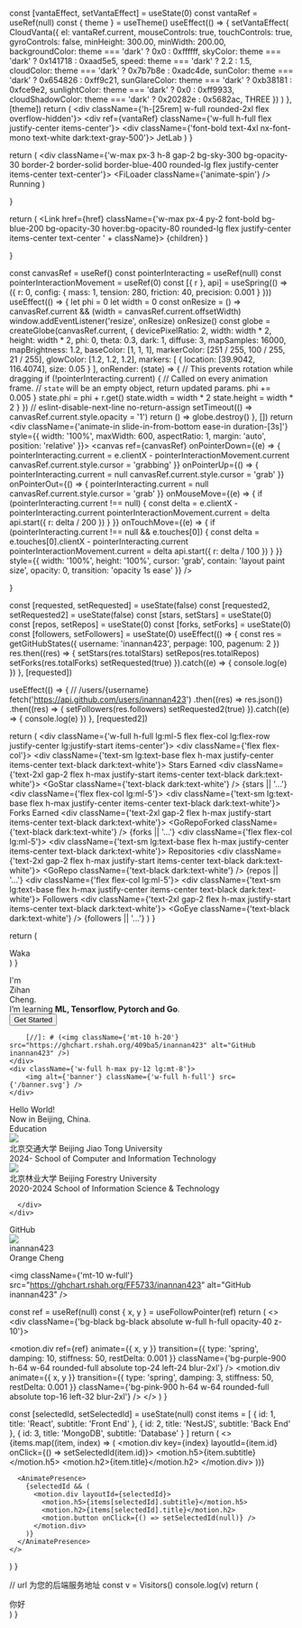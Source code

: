 
  const [vantaEffect, setVantaEffect] = useState(0)
  const vantaRef = useRef(null)
  const { theme } = useTheme()
  useEffect(() => {
      setVantaEffect(
        CloudVanta({
          el: vantaRef.current,
          mouseControls: true,
          touchControls: true,
          gyroControls: false,
          minHeight: 300.00,
          minWidth: 200.00,
          backgroundColor: theme === 'dark' ? 0x0 : 0xffffff,
          skyColor: theme === 'dark' ? 0x141718 : 0xaad5e5,
          speed: theme === 'dark' ? 2.2 : 1.5,
          cloudColor: theme === 'dark' ? 0x7b7b8e : 0xadc4de,
          sunColor: theme === 'dark' ? 0x654826 : 0xff9c21,
          sunGlareColor: theme === 'dark' ? 0xb38181 : 0xfce9e2,
          sunlightColor: theme === 'dark' ? 0x0 : 0xff9933,
          cloudShadowColor: theme === 'dark' ? 0x20282e : 0x5682ac,
          THREE
        })
      )
  }, [theme])
  return (
    <div className={'h-[25rem] w-full rounded-2xl flex overflow-hidden'}>
      <div ref={vantaRef} className={'w-full h-full flex justify-center items-center'}>
        <div className={'font-bold text-4xl nx-font-mono text-white dark:text-gray-500'}>
          JetLab
        </div>
      </div>
    </div>
  )
}

  return (
        <div className={'w-max px-3 h-8 gap-2 bg-sky-300 bg-opacity-30 border-2 border-solid border-blue-400 rounded-lg flex justify-center items-center text-center'}>
            <FiLoader className={'animate-spin'} />
            Running
        </div>
  )

}

  return (
        <Link href={href} className={'w-max px-4 py-2 font-bold bg-blue-200 bg-opacity-30 hover:bg-opacity-80 rounded-lg flex justify-center items-center text-center ' + className}>
            {children}
        </Link>
  )

}

  const canvasRef = useRef()
  const pointerInteracting = useRef(null)
  const pointerInteractionMovement = useRef(0)
  const [{ r }, api] = useSpring(() => ({
    r: 0,
    config: {
      mass: 1,
      tension: 280,
      friction: 40,
      precision: 0.001
    }
  }))
  useEffect(() => {
    let phi = 0
    let width = 0
    const onResize = () => canvasRef.current && (width = canvasRef.current.offsetWidth)
    window.addEventListener('resize', onResize)
    onResize()
    const globe = createGlobe(canvasRef.current, {
      devicePixelRatio: 2,
      width: width * 2,
      height: width * 2,
      phi: 0,
      theta: 0.3,
      dark: 1,
      diffuse: 3,
      mapSamples: 16000,
      mapBrightness: 1.2,
      baseColor: [1, 1, 1],
      markerColor: [251 / 255, 100 / 255, 21 / 255],
      glowColor: [1.2, 1.2, 1.2],
      markers: [
        { location: [39.9042, 116.4074], size: 0.05 }
      ],
      onRender: (state) => {
        // This prevents rotation while dragging
        if (!pointerInteracting.current) {
          // Called on every animation frame.
          // `state` will be an empty object, return updated params.
          phi += 0.005
        }
        state.phi = phi + r.get()
        state.width = width * 2
        state.height = width * 2
      }
    })
    // eslint-disable-next-line no-return-assign
    setTimeout(() => canvasRef.current.style.opacity = '1')
    return () => globe.destroy()
  }, [])
  return <div
    className={'animate-in slide-in-from-bottom ease-in duration-[3s]'}
  style={{
    width: '100%',
    maxWidth: 600,
    aspectRatio: 1,
    margin: 'auto',
    position: 'relative'
  }}>
        <canvas
            ref={canvasRef}
            onPointerDown={(e) => {
              pointerInteracting.current =
                    e.clientX - pointerInteractionMovement.current
              canvasRef.current.style.cursor = 'grabbing'
            }}
            onPointerUp={() => {
              pointerInteracting.current = null
              canvasRef.current.style.cursor = 'grab'
            }}
            onPointerOut={() => {
              pointerInteracting.current = null
              canvasRef.current.style.cursor = 'grab'
            }}
            onMouseMove={(e) => {
              if (pointerInteracting.current !== null) {
                const delta = e.clientX - pointerInteracting.current
                pointerInteractionMovement.current = delta
                api.start({
                  r: delta / 200
                })
              }
            }}
            onTouchMove={(e) => {
              if (pointerInteracting.current !== null && e.touches[0]) {
                const delta = e.touches[0].clientX - pointerInteracting.current
                pointerInteractionMovement.current = delta
                api.start({
                  r: delta / 100
                })
              }
            }}
            style={{
              width: '100%',
              height: '100%',
              cursor: 'grab',
              contain: 'layout paint size',
              opacity: 0,
              transition: 'opacity 1s ease'
            }}
        />
    </div>

}

  const [requested, setRequested] = useState(false)
  const [requested2, setRequested2] = useState(false)
  const [stars, setStars] = useState(0)
  const [repos, setRepos] = useState(0)
  const [forks, setForks] = useState(0)
  const [followers, setFollowers] = useState(0)
  useEffect(() => {
    const res = getGitHubStates({ username: 'inannan423', perpage: 100, pagenum: 2 })
    res.then((res) => {
        setStars(res.totalStars)
        setRepos(res.totalRepos)
        setForks(res.totalForks)
        setRequested(true)
    }).catch((e) => {
      console.log(e)
    })
  }, [requested])

  useEffect(() => {
      // /users/{username}
      fetch('https://api.github.com/users/inannan423')
        .then((res) => res.json())
        .then((res) => {
          setFollowers(res.followers)
          setRequested2(true)
        }).catch((e) => {
          console.log(e)
        })
  }, [requested2])

  return (
        <div className={'w-full h-full lg:ml-5 flex flex-col lg:flex-row justify-center lg:justify-start items-center'}>
            <div className={'flex flex-col'}>
              <div className={'text-sm lg:text-base flex h-max justify-center items-center text-black dark:text-white'}>
                Stars Earned
              </div>
              <div className={'text-2xl gap-2 flex h-max justify-start items-center text-black dark:text-white'}>
                <GoStar className={'text-black dark:text-white'} /> {stars || '...'}
              </div>
            </div>
          <div className={'flex flex-col lg:ml-5'}>
            <div className={'text-sm lg:text-base flex h-max justify-center items-center text-black dark:text-white'}>
              Forks Earned
            </div>
            <div className={'text-2xl gap-2 flex h-max justify-start items-center text-black dark:text-white'}>
              <GoRepoForked className={'text-black dark:text-white'} /> {forks || '...'}
            </div>
          </div>
          <div className={'flex flex-col lg:ml-5'}>
            <div className={'text-sm lg:text-base flex h-max justify-center items-center text-black dark:text-white'}>
              Repositories
            </div>
            <div className={'text-2xl gap-2 flex h-max justify-start items-center text-black dark:text-white'}>
              <GoRepo className={'text-black dark:text-white'} /> {repos || '...'}
            </div>
          </div>
          <div className={'flex flex-col lg:ml-5'}>
            <div className={'text-sm lg:text-base flex h-max justify-center items-center text-black dark:text-white'}>
              Followers
            </div>
            <div className={'text-2xl gap-2 flex h-max justify-start items-center text-black dark:text-white'}>
              <GoEye className={'text-black dark:text-white'} /> {followers || '...'}
            </div>
          </div>
        </div>
    )
}

  return (
    <div>
      Waka
    </div>
  )
}

[//]: # (<div className={'h-96 w-3/4 bg-gradient-to-r -z-10 from-blue-500 to-red-800 absolute right-0 top-32 opacity-10 dark:opacity-20 !blur-3xl rounded-full'}></div>)

<div className={'lg:grid lg:grid-cols-2 z-10'}>
    <div className={'w-full h-max py-12 mt-28'}>
        <TopTag />
        <div className={'flex h-max text-3xl lg:text-6xl font-bold w-full justify-start items-center lg:-mt-3'}>
            <div>I'm&nbsp;</div>
 <div className={'linear-gradient-text leading-loose'}>Zihan&nbsp;</div>
 <div>Cheng.</div>
        </div>
        <div className={'text-md lg:text-2xl nx-font-mono font-bold text-gray-600 dark:text-gray-300 -mt-2'}>
          I’m learning <b className={'underline decoration-dashed underline-offset-2 decoration-blue-500'}>ML, Tensorflow, Pytorch and Go</b>.
        </div>
        <Button href={'/note'} className={'mt-5'}>
            Get Started
        </Button>

        [//]: # (<img className={'mt-10 h-20'} src="https://ghchart.rshah.org/409ba5/inannan423" alt="GitHub inannan423" />)
    </div>
    <div className={'w-full h-max py-12 lg:mt-8'}>
        <img alt={'banner'} className={'w-full h-full'} src={'/banner.svg'} />
    </div>
</div>

<div className={'my-3'}>
  <Cloud/>
</div>

<div className={'w-full flex flex-col lg:grid lg:grid-flow-row-dense lg:grid-cols-5 gap-2'}>
    <div
        className={'flex p-3 justify-center relative overflow-hidden items-center bg-white col-span-3 h-96 w-full rounded-2xl forest-bg'}
    >
        <div className={'bg-black dark:bg-white absolute w-full h-full opacity-30 '}></div>
        <div className={'font-bold text-2xl lg:text-4xl text-white dark:text-white z-10 underline decoration-emerald-400 underline-offset-4 leading-relaxed'}>
          Hello World!
        </div>
    </div>
    <div className={'flex h-96 w-full justify-center items-center lg:col-span-2 shadow-inner relative bg-gray-600 dark:bg-gray-900 rounded-2xl overflow-hidden'}>
        <CobeModel />
        <div className={'absolute w-full opacity-30 flex justify-center items-center z-0 text-white text-2xl lg:text-4xl font-bold'}>
            Now in Beijing, China.
        </div>
    </div>
</div>

<div className={'w-full flex flex-col lg:grid lg:grid-flow-row-dense lg:grid-cols-5 gap-2 my-3'}>

[//]: # (<div className={'flex relative overflow-hidden bg-gray-800 col-span-2 h-96 w-full rounded-2xl code-bg'}>)

[//]: # (    <div className={'bg-black bg-gray-900 absolute w-full h-full opacity-80 z-0'}></div>)

[//]: # (    <div className={'h-full z-10 p-6 grid  w-full items-stretch content-start'}>)

[//]: # (        <div className={'text-3xl font-bold text-white underline decoration-orange-600 underline-offset-4'}>)

[//]: # (            About me)

[//]: # (        </div>)

[//]: # (        <div className={'flex w-full flex-col'}>)

[//]: # (          <div className={'mt-3 w-full bg-gray-800 px-3 py-3 bg-opacity-90 rounded-md flex justify-between items-center'}>)

[//]: # (                <FiCommand className={'text-2xl text-white'} />)

[//]: # (                <div className={'text-white font-bold text-base lg:text-lg'}>)

[//]: # (                    A <b className={'text-orange-600'}>front-end</b> enthusiast.)

[//]: # (                </div>)

[//]: # (          </div>)

[//]: # (          <div className={'mt-3 w-full bg-gray-800 px-3 py-3 bg-opacity-90 rounded-md flex justify-between items-center'}>)

[//]: # (                <FiGlobe className={'text-2xl text-white'} />)

[//]: # (                <div className={'text-white font-bold text-base lg:text-lg'}>)

[//]: # (                    Now Studying at <b className={'text-green-600'}>BJFU.</b>)

[//]: # (                </div>)

[//]: # (            </div>)

[//]: # (          <div className={'mt-3 w-full bg-gray-800 px-3 py-3 bg-opacity-90 rounded-md flex justify-between items-center'}>)

[//]: # (                <FiBookOpen className={'text-2xl text-white'} />)

[//]: # (                <div className={'text-white font-bold text-base lg:text-lg'}>)

[//]: # (                    Major in <b className={'text-red-600'}>Digital Media Tech.</b>)

[//]: # (                </div>)

[//]: # (            </div>)

[//]: # (        </div>)

[//]: # (    </div>)

[//]: # (</div>)
  <div className={'flex relative overflow-hidden bg-gray-800 col-span-2 h-96 w-full rounded-2xl code-bg'}>
    <div className={'bg-black bg-gray-900 absolute w-full h-full opacity-80 z-0'}></div>
    <div className={'h-full z-10 p-6 grid  w-full items-stretch content-start'}>
      <div className={'text-3xl font-bold text-white underline decoration-orange-600 underline-offset-4'}>
        Education
      </div>
      <div className={'flex w-full flex-col'}>
        <div className={'mt-3 w-full bg-gray-800 px-3 py-3 bg-opacity-90 rounded-md flex justify-start gap-3 items-center'}>
          <img src={'/BJTU.svg'} className={'w-16 h-16'} />
          <div className={'flex flex-col'}>
            <div className={'text-blue-500 font-bold text-base lg:text-lg'}>
              北京交通大学 Beijing Jiao Tong University
            </div>
            <div className={'text-gray-300 text-sm lg:text-sm'}>
              2024- School of Computer and Information Technology
            </div>
          </div>
        </div>
        <div className={'mt-3 w-full bg-gray-800 px-3 py-3 bg-opacity-90 rounded-md flex justify-start gap-3 items-center'}>
          <img src={'/BJFU.svg'} className={'w-16 h-16'} />
          <div className={'flex flex-col'}>
            <div className={'text-green-500 font-bold text-base lg:text-lg'}>
              北京林业大学 Beijing Forestry University
            </div>
            <div className={'text-gray-300 text-sm lg:text-sm'}>
              2020-2024 School of Information Science & Technology
            </div>
          </div>
        </div>

      </div>
    </div>
  </div>
    <div className={'flex relative overflow-hidden bg-blue-100 dark:bg-black col-span-3 h-max lg:h-96 w-full rounded-2xl'}>
        <div className={'bg-gray-300 dark:bg-black absolute w-full h-full opacity-80 z-0 backdrop-blur-lg'}></div>
        <div className={'w-96 h-96 bg-orange-300 rounded-full absolute blur-3xl left-24 dark:opacity-20'}></div>
        <div className={'w-96 h-96 bg-pink-200 rounded-full absolute blur-3xl right-24 dark:opacity-20'}></div>
        <div className={'h-full z-10 p-6 grid  w-full items-stretch content-start'}>
            <div className={'text-3xl font-bold text-black dark:text-white underline decoration-blue-600 underline-offset-4  w-max px-2 py-2'}>
                GitHub
            </div>
            <div className={'flex flex-col lg:flex-row w-full mt-8 justify-start items-center'}>
                  <img src={'https://avatars.githubusercontent.com/u/83146544'} className={'w-20 h-20 rounded-full'} />
                  <div className={'flex flex-col h-max ml-3 pr-3'}>
                      <Link href={'https://github.com/inannan423'} target={'_blank'} className={'w-full'}>
                          <div className={'text-2xl font-thin text-black dark:text-white hover:underline hover:decoration-blue-400'}>
                              inannan423
                          </div>
                      </Link>
                      <div className={'text-lg font-thin text-blue-500 font-mono'}>
                          Orange Cheng
                      </div>
                  </div>
                  <GitHubStats />
            <div>

[//]: # (<img className={'h-32'} src={'https://github-readme-stats-git-masterrstaa-rickstaa.vercel.app/api?username=inannan423'} alt={'Github'}/>)
                </div>
            </div>
            <img className={'mt-10 w-full'} src="https://ghchart.rshah.org/FF5733/inannan423" alt="GitHub inannan423" />
        </div>
    </div>
</div>

  const ref = useRef(null)
  const { x, y } = useFollowPointer(ref)
  return (
    <>
      <div className={'bg-black bg-black absolute w-full h-full opacity-40 z-10'}></div>
      <motion.div ref={ref}
           animate={{ x, y }}
           transition={{
             type: 'spring',
             damping: 10,
             stiffness: 50,
             restDelta: 0.001
           }}
           className={'bg-purple-900 h-64 w-64 rounded-full absolute top-24 left-24 blur-2xl'}
      />
      <motion.div
            animate={{ x, y }}
            transition={{
              type: 'spring',
              damping: 3,
              stiffness: 50,
              restDelta: 0.001
            }}
            className={'bg-pink-900 h-64 w-64 rounded-full absolute top-16 left-32 blur-2xl'}
      />
    </>
  )
}

[//]: # (<div className={'w-full flex flex-col lg:grid lg:grid-flow-row-dense lg:grid-cols-3 gap-2 my-3'}>)

[//]: # (  <div className={'flex relative overflow-hidden bg-black h-96 w-full rounded-2xl'}>)

[//]: # (    <RunCircle />)

[//]: # (    <div className={'h-full z-10 p-6 grid w-full items-stretch content-start'}>)

[//]: # (      <div className={'text-3xl flex h-max justify-center items-center font-bold text-white underline decoration-purple-600 underline-offset-4 w-max px-2 py-2'}>)

[//]: # (        Blog)

[//]: # (        <Link href={'/blog/2023-01-27-aliserver'} className={'ml-2 rounded-full w-8 h-8 flex justify-center items-center mt-1 '}>)

[//]: # (          <FiArrowRight className={'text-2xl text-white'} />)

[//]: # (        </Link>)

[//]: # (      </div>)

[//]: # (      <div className={'flex flex-col lg:flex-row w-full justify-start items-center text-xl ml-2 text-gray-500'}>)

[//]: # (        Record my coding experience and life.)

[//]: # (      </div>)

[//]: # (    </div>)

[//]: # (  </div>)

[//]: # (  <div className={'flex relative overflow-hidden bg-black h-96 w-full rounded-2xl'}>)

[//]: # (    <div className={'h-full z-10 p-6 grid w-full items-stretch content-start'}>)

[//]: # (      <div className={'text-3xl flex h-max justify-center items-center  font-bold text-white underline decoration-red-600 underline-offset-4 w-max px-2 py-2'}>)

[//]: # (        Notes)

[//]: # (        <Link href={'/note'} className={'ml-2 rounded-full w-8 h-8 flex justify-center items-center mt-1 '}>)

[//]: # (          <FiArrowRight className={'text-2xl text-white'} />)

[//]: # (        </Link>)

[//]: # (      </div>)

[//]: # (      <div className={'flex flex-col lg:flex-row w-full justify-start items-center text-xl ml-2 text-gray-500'}>)

[//]: # (        Record the systematized learning knowledge.)

[//]: # (      </div>)

[//]: # (      <div className={'mt-3 w-full bg-gray-800 px-3 py-3 bg-opacity-90 rounded-md flex justify-between items-center'}>)

[//]: # (        <div className={'text-red-500 font-bold text-base lg:text-lg'}>)

[//]: # (          Computer Science)

[//]: # (        </div>)

[//]: # (        <MdOutlineScience className={'text-2xl text-white'} />)

[//]: # (      </div>)

[//]: # (      <div className={'mt-3 w-full bg-gray-800 px-3 py-3 bg-opacity-90 rounded-md flex justify-between items-center'}>)

[//]: # (        <div className={'text-red-500 font-bold text-base lg:text-lg'}>)

[//]: # (          Front End)

[//]: # (        </div>)

[//]: # (        <FaReact className={'text-2xl text-white'} />)

[//]: # (      </div>)

[//]: # (      <div className={'mt-3 w-full bg-gray-800 px-3 py-3 bg-opacity-90 rounded-md flex justify-between items-center'}>)

[//]: # (        <div className={'text-red-500 font-bold text-base lg:text-lg'}>)

[//]: # (          Back End)

[//]: # (        </div>)

[//]: # (        <SiNestjs className={'text-2xl text-white'} />)

[//]: # (      </div>)

[//]: # (    </div>)

[//]: # (  </div>)

[//]: # (  <div className={'flex relative overflow-hidden bg-black h-96 w-full rounded-2xl'}>)

[//]: # (    <div className={'h-full z-10 p-6 grid w-full items-stretch content-start'}>)

[//]: # (      <div className={'text-3xl flex h-max justify-center items-center font-bold text-white underline decoration-green-300 underline-offset-4 w-max px-2 py-2 z-10'}>)

[//]: # (        Leaves)

[//]: # (        <Link href={'/leaves'} className={'ml-2 rounded-full w-8 h-8 flex justify-center items-center mt-1 z-10'}>)

[//]: # (          <FiArrowRight className={'text-2xl text-white'} />)

[//]: # (        </Link>)

[//]: # (      </div>)

[//]: # (      <div className={'flex flex-col lg:flex-row w-full justify-start items-center text-xl ml-2 text-gray-500 z-10'}>)

[//]: # (        Some scattered knowledge and ideas.)

[//]: # (      </div>)

[//]: # (    </div>)

[//]: # (  </div>)

[//]: # (</div>)

  const [selectedId, setSelectedId] = useState(null)
  const items = [
    {
      id: 1,
      title: 'React',
      subtitle: 'Front End'
    },
    {
      id: 2,
      title: 'NestJS',
      subtitle: 'Back End'
    },
    {
      id: 3,
      title: 'MongoDB',
      subtitle: 'Database'
    }
  ]
  return (
    <>
      {items.map((item, index) => (
        <motion.div key={index} layoutId={item.id} onClick={() => setSelectedId(item.id)}>
          <motion.h5>{item.subtitle}</motion.h5>
          <motion.h2>{item.title}</motion.h2>
        </motion.div>
      ))}

      <AnimatePresence>
        {selectedId && (
          <motion.div layoutId={selectedId}>
            <motion.h5>{items[selectedId].subtitle}</motion.h5>
            <motion.h2>{items[selectedId].title}</motion.h2>
            <motion.button onClick={() => setSelectedId(null)} />
          </motion.div>
        )}
      </AnimatePresence>
    </>
  )
}

[//]: # (<div className={'w-full flex flex-col lg:grid lg:grid-flow-row-dense lg:grid-cols-5 gap-2 my-3'}>)

[//]: # (  <div className={'flex relative overflow-hidden bg-black col-span-3 h-96 lg:h-96 w-full rounded-2xl'}>)

[//]: # (    <div className={'bg-black bg-gray-800 absolute w-full h-full opacity-80 z-0 backdrop-blur-lg'}></div>)

[//]: # (    <div className={'w-96 h-96 bg-yellow-800 rounded-full absolute blur-3xl left-24 opacity-20'}></div>)

[//]: # (    <div className={'w-96 h-96 bg-pink-800 rounded-full absolute blur-3xl right-24 opacity-20'}></div>)

[//]: # (    <div className={'absolute z-[11] top-32 w-full'}>)

[//]: # (      <div className={'w-full'}>)

[//]: # (        <Stacks stacks={frontEnd} direction={'left'}/>)

[//]: # (      </div>)

[//]: # (      <div className={'w-full mt-6'}>)

[//]: # (        <Stacks stacks={OtherStacks} direction={'right'}/>)

[//]: # (      </div>)

[//]: # (    </div>)

[//]: # (    <div className={'h-full z-10 p-6 grid w-full items-stretch content-start'}>)

[//]: # (      <div className={'text-3xl font-bold text-white underline decoration-pink-600 underline-offset-4'}>)

[//]: # (        Tech Stack)

[//]: # (      </div>)

[//]: # (      <div className={'opacity-10 hover:opacity-20 transition-all ease duration-700 absolute -bottom-12 -right-16 z-0'}>)

[//]: # (        <img alt={'tech stack'} src={'/react_ts.svg'} className={'w-96 h-96'} />)

[//]: # (      </div>)

[//]: # ([//]: # &#40;<TechCards />&#41;)
[//]: # (    </div>)

[//]: # (  </div>)

[//]: # (  <div className={'flex relative overflow-hidden bg-gray-800 col-span-2 h-96 w-full rounded-2xl contact-bg'}>)

[//]: # (    <div className={'bg-black bg-blue-300 absolute w-full h-full opacity-50 z-0 blur-md'}></div>)

[//]: # (    <div className={'h-full z-10 p-6 grid  w-full items-stretch content-start'}>)

[//]: # (      <div className={'text-3xl font-bold text-blue-800 underline decoration-blue-800 underline-offset-4'}>)

[//]: # (        Contact)

[//]: # (      </div>)

[//]: # (      <div className={'mt-3 w-full flex flex-col justify-center items-end'}>)

[//]: # (        <Link href={'https://juejin.cn/user/453415418729422'} target={'_blank'} className={'flex w-full justify-end items-center'}>)

[//]: # (          <div className={'text-8xl lg:text-5xl mr-3 opacity-0 hover:opacity-60 transition-all ease-in-out duration-700 text-white'}>稀土掘金</div>)

[//]: # (          <img src={'/juejin.svg'} className={'w-24 h-24 opacity-25 hover:opacity-60 transition-all ease-in-out duration-700'} />)

[//]: # (        </Link>)

[//]: # (        <Link href={'https://github.com/inannan423'} target={'_blank'} className={'flex w-full justify-end items-center'}>)

[//]: # (          <div className={'text-8xl lg:text-5xl mr-3 opacity-0 hover:opacity-60 transition-all ease-in-out duration-700 text-white'}>GITHUB</div>)

[//]: # (          <img src={'/github.svg'} className={'w-24 h-24 opacity-25 hover:opacity-60 transition-all ease-in-out duration-700'} />)

[//]: # (        </Link>)

[//]: # (        <Link href={'mailto:jetzihan@outlook.com'} target={'_blank'} className={'flex w-full justify-end items-center'}>)

[//]: # (          <div className={'text-8xl lg:text-5xl mr-3 opacity-0 hover:opacity-60 transition-all ease-in-out duration-700 text-white'}>OUTLOOK</div>)

[//]: # (          <img src={'/email.svg'} className={'w-24 h-24 opacity-25 hover:opacity-60 transition-all ease-in-out duration-700'} />)

[//]: # (        </Link>)

[//]: # (      </div>)

[//]: # (    </div>)

[//]: # (  </div>)

[//]: # (</div>)


  // url 为您的后端服务地址
    const v = Visitors()
    console.log(v)
  return (
    <div className="">
        你好
    </div>
  )
}

[//]: # (<div className={'w-full flex flex-col lg:grid lg:grid-flow-row-dense lg:grid-cols-5 gap-2 my-3'}>)

[//]: # (  <div className={'flex relative overflow-hidden dark:bg-white bg-black col-span-2 h-96 w-full rounded-2xl border-4 border-green-600 border-solid'}>)

[//]: # (    <div className={'bg-green-100 dark:bg-green-800 absolute w-full h-full opacity-90 dark:opacity-70 z-0'}></div>)

[//]: # (    <div className={'h-full z-10 p-6 grid relative w-full items-stretch content-start overflow-hidden'}>)

[//]: # (      <div className={'text-3xl font-bold text-black dark:text-white underline decoration-green-600 underline-offset-4'}>)

[//]: # (        Visitors)

[//]: # (      </div>)

[//]: # ()
[//]: # ([//]: # &#40;<VestorDemo />&#41;)
[//]: # (      <div className={'absolute w-max text-[20rem] left-8 top-72 opacity-30 hover:opacity-20 transition-all ease duration-500'}>)

[//]: # (        施工中请等待)

[//]: # (      </div>)

[//]: # (    </div>)

[//]: # (  </div>)

[//]: # (  <div className={'flex relative overflow-hidden bg-gray-200 col-span-3 h-96 lg:h-96 w-full rounded-2xl'}>)

[//]: # (    <div className={'bg-white absolute w-full h-full opacity-80 z-0 backdrop-blur-lg'}></div>)

[//]: # (    <div className={'w-96 h-96 bg-red-800 rounded-full absolute blur-3xl left-24 opacity-20'}></div>)

[//]: # (    <div className={'w-96 h-96 bg-purple-800 rounded-full absolute blur-3xl right-24 opacity-20'}></div>)

[//]: # (    <div className={'absolute z-[11] top-32 p-6 w-full'}>)

[//]: # (      <TextTurn />)

[//]: # (    </div>)

[//]: # (    <div className={'h-full z-10 p-6 grid w-full items-stretch content-start'}>)

[//]: # (      <div className={'text-3xl font-bold text-black underline decoration-cyan-600 underline-offset-4'}>)

[//]: # (        Projects)

[//]: # (      </div>)

[//]: # (      <div className={'opacity-10 hover:opacity-20 transition-all ease duration-700 absolute -bottom-12 -right-16 z-0'}>)

[//]: # (        <img alt={'tech stack'} src={'/stack/html.svg'} className={'w-96 h-96'} />)

[//]: # (      </div>)

[//]: # (    </div>)

[//]: # (  </div>)

[//]: # (</div>)
